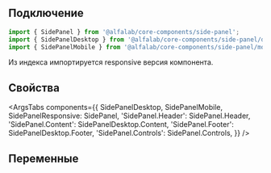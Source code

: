 
## Подключение

```jsx
import { SidePanel } from '@alfalab/core-components/side-panel';
import { SidePanelDesktop } from '@alfalab/core-components/side-panel/desktop';
import { SidePanelMobile } from '@alfalab/core-components/side-panel/mobile';
```

Из индекса импортируется responsive версия компонента.

## Свойства

<ArgsTabs
    components={{
        SidePanelDesktop,
        SidePanelMobile,
        SidePanelResponsive: SidePanel,
        'SidePanel.Header': SidePanel.Header,
        'SidePanel.Content': SidePanelDesktop.Content,
        'SidePanel.Footer': SidePanelDesktop.Footer,
        'SidePanel.Controls': SidePanel.Controls,
    }}
/>

## Переменные

<CssVars css={vars} />
